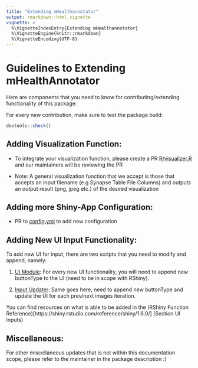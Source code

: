 ```yaml
---
title: "Extending mHealthannotator"
output: rmarkdown::html_vignette
vignette: >
  %\VignetteIndexEntry{Extending mHealthannotator}
  %\VignetteEngine{knitr::rmarkdown}
  %\VignetteEncoding{UTF-8}
---
```


# Guidelines to Extending mHealthAnnotator
Here are components that you need to know for contributing/extending functionality of this package:

For every new contribution, make sure to test the package build:
```r
devtools::check()
```

## Adding Visualization Function:
- To integrate your visualization function, please create a PR [R/visualizer.R](https://github.com/Sage-Bionetworks/mhealthannotator/blob/main/R/visualizer.R) and our maintainers will be reviewing the PR

- Note: A general visualization function that we accept is those that accepts an input filename (e.g Synapse Table File Columns) and outputs an output result (png, jpeg etc.) of the desired visualization

## Adding more Shiny-App Configuration:
- PR to [config.yml](https://github.com/Sage-Bionetworks/mhealthannotator/blob/main/inst/config.yaml) to add new configuration

## Adding New UI Input Functionality:
To add new UI for input, there are two scripts that you need to modify and append, namely:


1. [UI Module](https://github.com/Sage-Bionetworks/mhealthannotator/blob/main/R/mod_survey_input_user.R): For every new UI functionality, you will need to append new buttonType to the UI (need to be in scope with RShiny).


2. [Input Updater](https://github.com/Sage-Bionetworks/mhealthannotator/blob/main/R/update_inputs.R): Same goes here, need to append new buttonType and update the UI for each prev/next images iteration.

You can find resources on what is able to be added in the (RShiny Function Reference)[https://shiny.rstudio.com/reference/shiny/1.6.0/] (Section UI Inputs)

## Miscellaneous:
For other miscellaneous updates that is not within this documentation scope, please refer to the maintainer in the package description :) 
